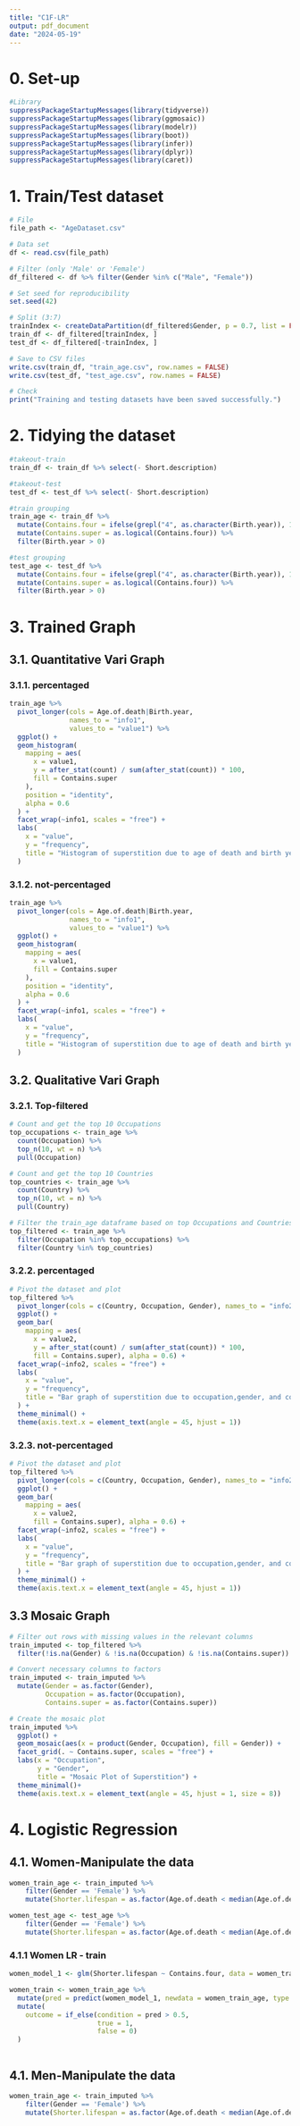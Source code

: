 ```yaml
---
title: "C1F-LR"
output: pdf_document
date: "2024-05-19"
---
```


# 0. Set-up
```r
#Library
suppressPackageStartupMessages(library(tidyverse))
suppressPackageStartupMessages(library(ggmosaic))
suppressPackageStartupMessages(library(modelr))
suppressPackageStartupMessages(library(boot))
suppressPackageStartupMessages(library(infer))
suppressPackageStartupMessages(library(dplyr))
suppressPackageStartupMessages(library(caret))
```

# 1. Train/Test dataset
```r
# File
file_path <- "AgeDataset.csv"

# Data set
df <- read.csv(file_path)

# Filter (only 'Male' or 'Female')
df_filtered <- df %>% filter(Gender %in% c("Male", "Female"))

# Set seed for reproducibility
set.seed(42)

# Split (3:7)
trainIndex <- createDataPartition(df_filtered$Gender, p = 0.7, list = FALSE, times = 1)
train_df <- df_filtered[trainIndex, ]
test_df <- df_filtered[-trainIndex, ]

# Save to CSV files
write.csv(train_df, "train_age.csv", row.names = FALSE)
write.csv(test_df, "test_age.csv", row.names = FALSE)

# Check
print("Training and testing datasets have been saved successfully.")
```

# 2. Tidying the dataset
```r
#takeout-train
train_df <- train_df %>% select(- Short.description) 

#takeout-test
test_df <- test_df %>% select(- Short.description) 
```
```r
#train grouping 
train_age <- train_df %>%
  mutate(Contains.four = ifelse(grepl("4", as.character(Birth.year)), 1, 0)) %>% 
  mutate(Contains.super = as.logical(Contains.four)) %>%
  filter(Birth.year > 0)

#test grouping
test_age <- test_df %>%
  mutate(Contains.four = ifelse(grepl("4", as.character(Birth.year)), 1, 0)) %>%
  mutate(Contains.super = as.logical(Contains.four)) %>%
  filter(Birth.year > 0)
```

# 3. Trained Graph

## 3.1. Quantitative Vari Graph

### 3.1.1. percentaged
```r
train_age %>% 
  pivot_longer(cols = Age.of.death|Birth.year,
               names_to = "info1",
               values_to = "value1") %>% 
  ggplot() +
  geom_histogram(
    mapping = aes(
      x = value1,
      y = after_stat(count) / sum(after_stat(count)) * 100,
      fill = Contains.super
    ),
    position = "identity",
    alpha = 0.6
  ) +
  facet_wrap(~info1, scales = "free") +
  labs(
    x = "value",
    y = "frequency",
    title = "Histogram of superstition due to age of death and birth year"
  )
```

### 3.1.2. not-percentaged
```r
train_age %>% 
  pivot_longer(cols = Age.of.death|Birth.year,
               names_to = "info1",
               values_to = "value1") %>% 
  ggplot() +
  geom_histogram(
    mapping = aes(
      x = value1,
      fill = Contains.super
    ),
    position = "identity",
    alpha = 0.6
  ) +
  facet_wrap(~info1, scales = "free") +
  labs(
    x = "value",
    y = "frequency",
    title = "Histogram of superstition due to age of death and birth year"
  )
```

## 3.2. Qualitative Vari Graph

### 3.2.1. Top-filtered
```r
# Count and get the top 10 Occupations
top_occupations <- train_age %>%
  count(Occupation) %>%
  top_n(10, wt = n) %>%
  pull(Occupation)

# Count and get the top 10 Countries
top_countries <- train_age %>%
  count(Country) %>%
  top_n(10, wt = n) %>%
  pull(Country)

# Filter the train_age dataframe based on top Occupations and Countries
top_filtered <- train_age %>%
  filter(Occupation %in% top_occupations) %>% 
  filter(Country %in% top_countries)
```

### 3.2.2. percentaged
```r
# Pivot the dataset and plot
top_filtered %>%
  pivot_longer(cols = c(Country, Occupation, Gender), names_to = "info2", values_to = "value2") %>%
  ggplot() +
  geom_bar(
    mapping = aes(
      x = value2, 
      y = after_stat(count) / sum(after_stat(count)) * 100,
      fill = Contains.super), alpha = 0.6) +
  facet_wrap(~info2, scales = "free") +
  labs(
    x = "value", 
    y = "frequency", 
    title = "Bar graph of superstition due to occupation,gender, and country"
  ) +
  theme_minimal() +
  theme(axis.text.x = element_text(angle = 45, hjust = 1))
```

### 3.2.3. not-percentaged
```r
# Pivot the dataset and plot
top_filtered %>%
  pivot_longer(cols = c(Country, Occupation, Gender), names_to = "info2", values_to = "value2") %>%
  ggplot() +
  geom_bar(
    mapping = aes(
      x = value2, 
      fill = Contains.super), alpha = 0.6) +
  facet_wrap(~info2, scales = "free") +
  labs(
    x = "value", 
    y = "frequency", 
    title = "Bar graph of superstition due to occupation,gender, and country"
  ) +
  theme_minimal() +
  theme(axis.text.x = element_text(angle = 45, hjust = 1))
```

## 3.3 Mosaic Graph
```r
# Filter out rows with missing values in the relevant columns
train_imputed <- top_filtered %>% 
  filter(!is.na(Gender) & !is.na(Occupation) & !is.na(Contains.super))

# Convert necessary columns to factors
train_imputed <- train_imputed %>%
  mutate(Gender = as.factor(Gender),
         Occupation = as.factor(Occupation),
         Contains.super = as.factor(Contains.super))
```
```r
# Create the mosaic plot
train_imputed %>% 
  ggplot() +
  geom_mosaic(aes(x = product(Gender, Occupation), fill = Gender)) +
  facet_grid(. ~ Contains.super, scales = "free") +
  labs(x = "Occupation", 
       y = "Gender", 
       title = "Mosaic Plot of Superstition") +
  theme_minimal()+
  theme(axis.text.x = element_text(angle = 45, hjust = 1, size = 8))
```

# 4. Logistic Regression

## 4.1. Women-Manipulate the data
```r
women_train_age <- train_imputed %>% 
    filter(Gender == 'Female') %>% 
    mutate(Shorter.lifespan = as.factor(Age.of.death < median(Age.of.death, na.rm = TRUE)))

women_test_age <- test_age %>% 
    filter(Gender == 'Female') %>% 
    mutate(Shorter.lifespan = as.factor(Age.of.death < median(Age.of.death, na.rm = TRUE)))
```

### 4.1.1 Women LR - train
```r
women_model_1 <- glm(Shorter.lifespan ~ Contains.four, data = women_train_age, family = binomial)
```
```r
women_train <- women_train_age %>% 
  mutate(pred = predict(women_model_1, newdata = women_train_age, type = "response")) %>% 
  mutate(
    outcome = if_else(condition = pred > 0.5,
                      true = 1,
                      false = 0)
  )
```
```r

```



## 4.1. Men-Manipulate the data
```r
women_train_age <- train_imputed %>% 
    filter(Gender == 'Female') %>% 
    mutate(Shorter.lifespan = as.factor(Age.of.death < median(Age.of.death, na.rm = TRUE)))
```


